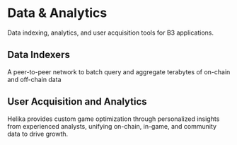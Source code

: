 # Data & Analytics

Data indexing, analytics, and user acquisition tools for B3 applications.

## Data Indexers

<Card title="Subsquid" icon="database" href="https://subsquid.io" horizontal>
  A peer-to-peer network to batch query and aggregate terabytes of on-chain and off-chain data
</Card>

## User Acquisition and Analytics

<Card title="Helika" icon="bar-chart-3" href="https://helika.io" horizontal>
  Helika provides custom game optimization through personalized insights from experienced analysts, unifying on-chain, in-game, and community data to drive growth.
</Card>
